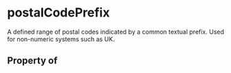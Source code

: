   

# postalCodePrefix

A defined range of postal codes indicated by a common textual prefix. Used for non-numeric systems such as UK.

## Property of



